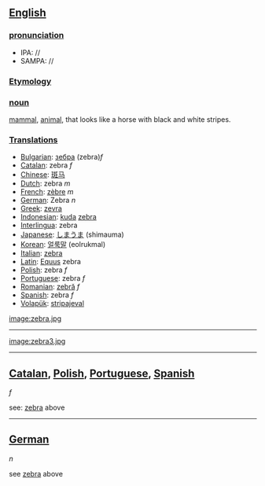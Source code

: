 == [[English]] ==
===[[pronunciation]]===
*IPA: //
*SAMPA: //
===[[Etymology]]===
=== [[noun]] ===

[[mammal]], [[animal]], that looks like a horse with black and white stripes.

=== [[Translation]]s ===
*[[Bulgarian]]: [[зебра]] (zebra)''f''
*[[Catalan]]: zebra ''f''
*[[Chinese]]: [[斑马]]
*[[Dutch]]: zebra ''m''
*[[French]]: [[zèbre]] ''m''
*[[German]]: Zebra ''n'' 
*[[Greek]]: [[zevra]]
*[[Indonesian]]: [[kuda]] [[zebra]]
*[[Interlingua]]: zebra
*[[Japanese]]: [[しまうま]] (shimauma)
*[[Korean]]: [[얼룩말]] (eolrukmal)
*[[Italian]]: [[zebra]]
*[[Latin]]: [[Equus]] zebra
*[[Polish]]: zebra ''f''
*[[Portuguese]]: zebra ''f''
*[[Romanian]]: [[zebră]] ''f''
*[[Spanish]]: zebra ''f''
*[[Volapük]]: [[stripajeval]]

[[image:zebra.jpg]]
----
[[image:zebra3.jpg]]
----
==[[Catalan]], [[Polish]], [[Portuguese]], [[Spanish]]== ''f''

see: [[zebra]] above
----
==[[German]]== ''n''

see [[zebra]] above